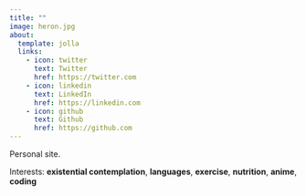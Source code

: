 ```yaml
---
title: ""
image: heron.jpg
about:
  template: jolla
  links:
    - icon: twitter
      text: Twitter
      href: https://twitter.com
    - icon: linkedin
      text: LinkedIn
      href: https://linkedin.com
    - icon: github
      text: Github
      href: https://github.com
---
```


Personal site.

Interests: **existential contemplation**, **languages**, **exercise**, **nutrition**, **anime**, **coding**